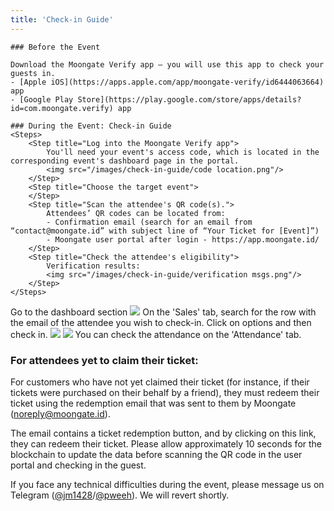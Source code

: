 ```yaml
---
title: 'Check-in Guide'
---
```

<Accordion title="Check-in with the Moongate Verify app">

    ### Before the Event

    Download the Moongate Verify app – you will use this app to check your guests in.
    - [Apple iOS](https://apps.apple.com/app/moongate-verify/id6444063664) app
    - [Google Play Store](https://play.google.com/store/apps/details?id=com.moongate.verify) app

    ### During the Event: Check-in Guide
    <Steps>
        <Step title="Log into the Moongate Verify app">
            You'll need your event's access code, which is located in the corresponding event's dashboard page in the portal.
            <img src="/images/check-in-guide/code location.png"/>
        </Step>
        <Step title="Choose the target event">
        </Step>
        <Step title="Scan the attendee's QR code(s).">
            Attendees’ QR codes can be located from:
            - Confirmation email (search for an email from “contact@moongate.id” with subject line of “Your Ticket for [Event]”)
            - Moongate user portal after login - https://app.moongate.id/
        </Step>
        <Step title="Check the attendee's eligibility">
            Verification results:
            <img src="/images/check-in-guide/verification msgs.png"/>
        </Step>
    </Steps>
</Accordian>

<Accordion title="Manual Check-in">
    <Steps>
        <Step title="Open your event on Moongate merchant portal">
            Go to the dashboard section 
            <img src="/images/check-in-guide/dashboard.png"/>
        </Step>
        <Step title="Check-in attendees manually">
            On the 'Sales' tab, search for the row with the email of the attendee you wish to check-in.
            Click on options and then check in.
            <img src="/images/check-in-guide/manualcheckin.png"/>
            <img src="/images/check-in-guide/manualcheckinconfirm.png"/>
            You can check the attendance on the 'Attendance' tab.
        </Step>
     </Steps>
</Accordion>

### For attendees yet to claim their ticket:
For customers who have not yet claimed their ticket (for instance, if their tickets were purchased on their behalf by a friend), they must redeem their ticket using the redemption email that was sent to them by Moongate (noreply@moongate.id).

The email contains a ticket redemption button, and by clicking on this link, they can redeem their ticket. Please allow approximately 10 seconds for the blockchain to update the data before scanning the QR code in the user portal and checking in the guest.

If you face any technical difficulties during the event, please message us on Telegram ([@jm1428](https://t.me/jm1428)/[@pweeh](https://t.me/pweeh)). We will revert shortly.